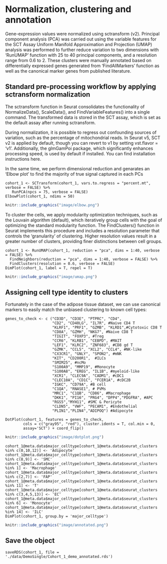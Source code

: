 # Normalization, clustering and annotation 
Gene-expression values were normalized using sctransform (v2). Principal component analysis (PCA) was carried out using the variable features for the SCT Assay Uniform Manifold Approximation and Projection (UMAP) analysis was performed to further reduce variation to two dimensions with ‘RunUMAP’ function with 25 to 40 principal components, and a resolution range from 0.6 to 2. These clusters were manually annotated based on differentially expressed genes generated from ‘FindAllMarkers’ function as well as the canonical marker genes from published literature. 

## Standard pre-processing workflow by applying sctransform normalization
The sctransform function in Seurat consolidates the functionality of NormalizeData(), ScaleData(), and FindVariableFeatures() into a single command. The transformed data is stored in the SCT assay, which is set as the default assay after running sctransform.

During normalization, it is possible to regress out confounding sources of variation, such as the percentage of mitochondrial reads. In Seurat v5, SCT v2 is applied by default, though you can revert to v1 by setting vst.flavor = 'v1'. Additionally, the glmGamPoi package, which significantly enhances processing speed, is used by default if installed. You can find installation instructions here.

In the same time, we perform dimensional reduction and genarates an 'Elbow plot' to find the majority of true signal captured in each PCs
```shell
cohort_1 <- SCTransform(cohort_1, vars.to.regress = "percent.mt", verbose = FALSE) %>%
   RunPCA(npcs = 75, verbose = FALSE)
ElbowPlot(cohort_1, ndims = 50)
```

```r
knitr::include_graphics("image/elbow.png")
```

To cluster the cells, we apply modularity optimization techniques, such as the Louvain algorithm (default), which iteratively group cells with the goal of optimizing the standard modularity function. The FindClusters() function in Seurat implements this procedure and includes a resolution parameter that controls the 'granularity' of clustering. Higher resolution values result in a greater number of clusters, providing finer distinctions between cell groups.
```shell
cohort_1 <- RunUMAP(cohort_1, reduction = "pca", dims = 1:40, verbose = FALSE) %>%
  FindNeighbors(reduction = "pca", dims = 1:40, verbose = FALSE) %>%
  FindClusters(resolution = 0.6, verbose = FALSE)
DimPlot(cohort_1, label = T, repel = T) 
```

```r
knitr::include_graphics("image/umap.png")
```

## Assigning cell type identity to clusters
Fortunately in the case of the adipose tissue dataset, we can use canonical markers to easily match the unbiased clustering to known cell types:
```shell
genes_to_check <- c ("CD3D", "CD3E", "PTPRC", "CD4", 
                     "CD2", "CD40LG", "IL7R", #Naive CD4 T
                     "KLRF1", "PRF1", "GZMB", "KLRD1",#Cytotoxic CD8 T
                     "CD8A", "GZMH", "NKG7", #Naive CD8 T
                     "TIGIT", "FOXP3", #Treg
                     "CCR6", "KLRB1", "CEBPD", #MAIT
                     "LEF1", "KLRC2", "ZNF683", #CD8 gd T
                     "GZMK", "CCL5", "XCL2", "CCL4", #NK-like
                     "CX3CR1", "GNLY", "SPON2", #mNK
                     "KIT", "CD200R1",  #ILCs
                     "SMIM25", #ncMo
                     "S100A9", "MMP19", #Monocyte
                     "S100A8", "EREG", "IL1B", #myeloid-like
                     "XCR1", "CLEC9A", "CADM1", #cDC1
                     "CLEC10A", "CD1C", "FCER1A", #cDC2B
                     "IGKC", "CD79A", #B cell
                     "C1QA", "RNASE1", # PVMs
                     "MRC1", "C1QB", "CD86", #Macrophage
                     "DKK1", "PI16", "PRG4", "DPP4","PDGFRA", #APC
                     "RGS5","MYH11", #SMC & Pericyte
                     "CLDN5", "VWF", "PECAM1", #Endothelial
                     "PLIN1","PLIN4","ADIPOQ") #Adipocyte

DotPlot(cohort_1, features = genes_to_check,  
        cols = c("gray95", "red"), cluster.idents = T, col.min = 0, 
        assay='SCT') + coord_flip()
```

```r
knitr::include_graphics("image/dotplot.png")
```


```shell
cohort_1@meta.data$major_celltype[cohort_1@meta.data$seurat_clusters %in% c(0,10,12)] <- 'Adipocyte'
cohort_1@meta.data$major_celltype[cohort_1@meta.data$seurat_clusters %in% c(8,9)] <- 'SMC'
cohort_1@meta.data$major_celltype[cohort_1@meta.data$seurat_clusters %in% 1] <- 'Macrophage'
cohort_1@meta.data$major_celltype[cohort_1@meta.data$seurat_clusters %in% c(2,7)] <- 'FAP'
cohort_1@meta.data$major_celltype[cohort_1@meta.data$seurat_clusters %in% 11] <- 'T'
cohort_1@meta.data$major_celltype[cohort_1@meta.data$seurat_clusters %in% c(3,4,5,13)] <- 'EC'
cohort_1@meta.data$major_celltype[cohort_1@meta.data$seurat_clusters %in% 6] <- 'Monocyte'
cohort_1@meta.data$major_celltype[cohort_1@meta.data$seurat_clusters %in% 14] <- 'ILC'
DimPlot(cohort_1, group.by = 'major_celltype')
```

```r
knitr::include_graphics("image/annotated.png")
```

## Save the object
```shell
saveRDS(cohort_1, file = './data/DemoSingle/Cohort_1_demo_annotated.rds')
```

